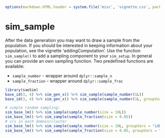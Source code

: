 <!--
%\VignetteEngine{knitr::knitr}
%\VignetteIndexEntry{Sampling}
-->
```{r include=FALSE}
options(markdown.HTML.header = system.file('misc', 'vignette.css', package='knitr'))
```

# sim_sample

After the data generation you may want to draw a sample from the population. If you should be interested in keeping information about your population, see the vignette 'addingComputation'. Use the function `sim_sample()` to add a sampling component to your `sim_setup`. In general you can provide an own sampling function. Two predefined functions are available:

- `sample_number` - wrapper around `dplyr::sample_n`
- `sample_fraction` - wrapper around `dplyr::sample_frac`

```{r}
library(saeSim)
base_id(3, 4) %>% sim_gen_x() %>% sim_sample(sample_number(1L))
base_id(3, 4) %>% sim_gen_x() %>% sim_sample(sample_number(1L, groupVars = "idD"))
```

```{r}
# simple random sampling:
sim_base_lm() %>% sim_sample(sample_number(size = 10L))
sim_base_lm() %>% sim_sample(sample_fraction(size = 0.05))
# srs in each domain/cluster
sim_base_lm() %>% sim_sample(sample_number(size = 10L, groupVars = "idD"))
sim_base_lm() %>% sim_sample(sample_fraction(size = 0.05, groupVars = "idD"))
```